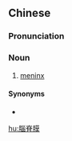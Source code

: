 {{also|脑脊膜}}
==Chinese==
{{zh-forms|s=脑脊膜}}

===Pronunciation===
{{zh-pron
|m=nǎojǐmó
|c=nou5 zek3 mok6-2
|cat=n
}}

===Noun===
{{zh-noun}}

# [[meninx]]

====Synonyms====
* {{zh-l|腦膜}}

[[hu:腦脊膜]]